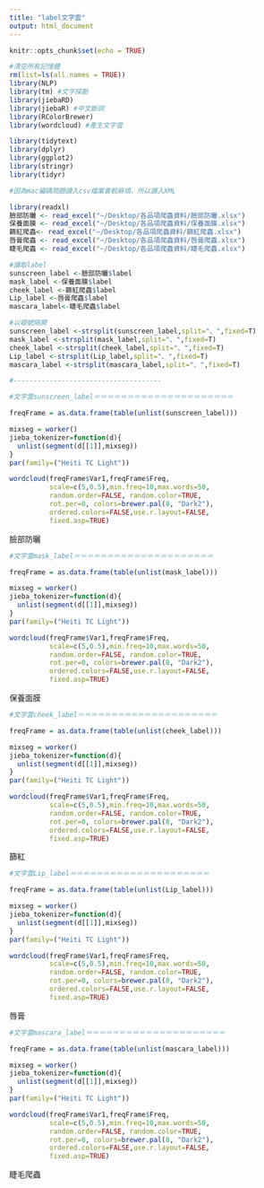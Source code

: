 ```yaml
---
title: "label文字雲"
output: html_document
---
```


```r
knitr::opts_chunk$set(echo = TRUE)
```


```r
#清空所有記憶體
rm(list=ls(all.names = TRUE))
library(NLP)
library(tm) #文字探勘
library(jiebaRD)
library(jiebaR) #中文斷詞 
library(RColorBrewer)
library(wordcloud) #產生文字雲

library(tidytext)
library(dplyr)
library(ggplot2)
library(stringr)
library(tidyr)
```

```r
#因為mac編碼問題讀入csv檔案會較麻煩，所以讀入XML

library(readxl)
臉部防曬 <- read_excel("~/Desktop/各品項爬蟲資料/臉部防曬.xlsx")
保養面膜 <- read_excel("~/Desktop/各品項爬蟲資料/保養面膜.xlsx")
篩紅爬蟲<- read_excel("~/Desktop/各品項爬蟲資料/篩紅爬蟲.xlsx")
唇膏爬蟲 <- read_excel("~/Desktop/各品項爬蟲資料/唇膏爬蟲.xlsx")
睫毛爬蟲 <- read_excel("~/Desktop/各品項爬蟲資料/睫毛爬蟲.xlsx")
```


```r
#讀取label
sunscreen_label <-臉部防曬$label
mask_label <-保養面膜$label
cheek_label <-篩紅爬蟲$label
Lip_label <-唇膏爬蟲$label
mascara_label<-睫毛爬蟲$label

#以頓號隔開
sunscreen_label <-strsplit(sunscreen_label,split="、",fixed=T)  
mask_label <-strsplit(mask_label,split="、",fixed=T)  
cheek_label <-strsplit(cheek_label,split="、",fixed=T)  
Lip_label <-strsplit(Lip_label,split="、",fixed=T)  
mascara_label <-strsplit(mascara_label,split="、",fixed=T)  
```


```r
#-------------------------------------

#文字雲sunscreen_label＝＝＝＝＝＝＝＝＝＝＝＝＝＝＝＝＝＝＝＝＝

freqFrame = as.data.frame(table(unlist(sunscreen_label)))

mixseg = worker()
jieba_tokenizer=function(d){
  unlist(segment(d[[1]],mixseg))
}
par(family=("Heiti TC Light"))

wordcloud(freqFrame$Var1,freqFrame$Freq,
          scale=c(5,0.5),min.freq=10,max.words=50,
          random.order=FALSE, random.color=TRUE, 
          rot.per=0, colors=brewer.pal(8, "Dark2"),
          ordered.colors=FALSE,use.r.layout=FALSE,
          fixed.asp=TRUE)


```
臉部防曬

```r
#文字雲mask_label＝＝＝＝＝＝＝＝＝＝＝＝＝＝＝＝＝＝＝＝＝

freqFrame = as.data.frame(table(unlist(mask_label)))

mixseg = worker()
jieba_tokenizer=function(d){
  unlist(segment(d[[1]],mixseg))
}
par(family=("Heiti TC Light"))

wordcloud(freqFrame$Var1,freqFrame$Freq,
          scale=c(5,0.5),min.freq=10,max.words=50,
          random.order=FALSE, random.color=TRUE, 
          rot.per=0, colors=brewer.pal(8, "Dark2"),
          ordered.colors=FALSE,use.r.layout=FALSE,
          fixed.asp=TRUE)

```
保養面膜

```r
#文字雲cheek_label＝＝＝＝＝＝＝＝＝＝＝＝＝＝＝＝＝＝＝＝＝

freqFrame = as.data.frame(table(unlist(cheek_label)))

mixseg = worker()
jieba_tokenizer=function(d){
  unlist(segment(d[[1]],mixseg))
}
par(family=("Heiti TC Light"))

wordcloud(freqFrame$Var1,freqFrame$Freq,
          scale=c(5,0.5),min.freq=10,max.words=50,
          random.order=FALSE, random.color=TRUE, 
          rot.per=0, colors=brewer.pal(8, "Dark2"),
          ordered.colors=FALSE,use.r.layout=FALSE,
          fixed.asp=TRUE)
```
篩紅

```r
#文字雲Lip_label＝＝＝＝＝＝＝＝＝＝＝＝＝＝＝＝＝＝＝＝＝

freqFrame = as.data.frame(table(unlist(Lip_label)))

mixseg = worker()
jieba_tokenizer=function(d){
  unlist(segment(d[[1]],mixseg))
}
par(family=("Heiti TC Light"))

wordcloud(freqFrame$Var1,freqFrame$Freq,
          scale=c(5,0.5),min.freq=10,max.words=50,
          random.order=FALSE, random.color=TRUE, 
          rot.per=0, colors=brewer.pal(8, "Dark2"),
          ordered.colors=FALSE,use.r.layout=FALSE,
          fixed.asp=TRUE)
```
唇膏

```r
#文字雲mascara_label＝＝＝＝＝＝＝＝＝＝＝＝＝＝＝＝＝＝＝＝＝

freqFrame = as.data.frame(table(unlist(mascara_label)))

mixseg = worker()
jieba_tokenizer=function(d){
  unlist(segment(d[[1]],mixseg))
}
par(family=("Heiti TC Light"))

wordcloud(freqFrame$Var1,freqFrame$Freq,
          scale=c(5,0.5),min.freq=10,max.words=50,
          random.order=FALSE, random.color=TRUE, 
          rot.per=0, colors=brewer.pal(8, "Dark2"),
          ordered.colors=FALSE,use.r.layout=FALSE,
          fixed.asp=TRUE)


```
睫毛爬蟲
